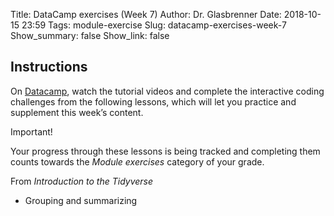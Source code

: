Title: DataCamp exercises (Week 7)
Author: Dr. Glasbrenner
Date: 2018-10-15 23:59
Tags: module-exercise
Slug: datacamp-exercises-week-7
Show_summary: false
Show_link: false

## Instructions

On [Datacamp][datacamp-url], watch the tutorial videos and complete the interactive coding challenges from the following lessons, which will let you practice and supplement this week's content.

::::: {.callout .secondary}
[Important!]{.h3}

Your progress through these lessons is being tracked and completing them counts towards the *Module exercises* category of your grade. 
:::::

[From *Introduction to the Tidyverse*]{.h4}

*   Grouping and summarizing

[datacamp-url]: https://datacamp.com
